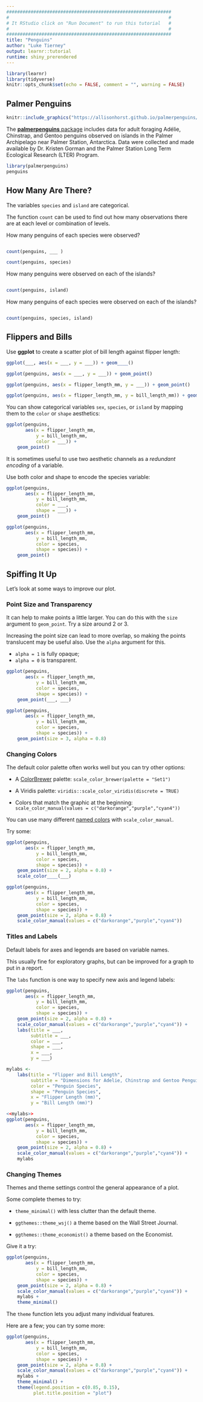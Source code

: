 ```yaml
---
#############################################################
#                                                           #
# It RStudio click on "Run Document" to run this tutorial   #
#                                                           #
#############################################################
title: "Penguins"
author: "Luke Tierney"
output: learnr::tutorial
runtime: shiny_prerendered
---
```


```r
library(learnr)
library(tidyverse)
knitr::opts_chunk$set(echo = FALSE, comment = "", warning = FALSE)
```

## Palmer Penguins

```r
knitr::include_graphics("https://allisonhorst.github.io/palmerpenguins/man/figures/lter_penguins.png")
```
The [**palmerpenguins** package](https://allisonhorst.github.io/palmerpenguins/)
includes data for adult foraging Adélie, Chinstrap, and Gentoo
penguins observed on islands in the Palmer Archipelago near Palmer
Station, Antarctica. Data were collected and made available by
Dr. Kristen Gorman and the Palmer Station Long Term Ecological
Research (LTER) Program.

```r
library(palmerpenguins)
penguins
```


## How Many Are There?

The variables `species` and `island` are categorical.

The function `count` can be used to find out how many observations
there are at each level or combination of levels.

How many penguins of each species were observed?

```r

```

```r
count(penguins, ___ )
```

```r
count(penguins, species)
```

How many penguins were observed on each of the islands?

```r

```

```r
count(penguins, island)
```

How many penguins of each species were observed on each of the islands?

```r

```

```r
count(penguins, species, island)
```

## Flippers and Bills

Use **ggplot** to create a scatter plot of bill length against flipper
length:

```r
ggplot(___, aes(x = ___, y = ___)) + geom____()
```

```r
ggplot(penguins, aes(x = ___, y = ___)) + geom_point()
```

```r
ggplot(penguins, aes(x = flipper_length_mm, y = ___)) + geom_point()
```


```r
ggplot(penguins, aes(x = flipper_length_mm, y = bill_length_mm)) + geom_point()
```

You can show categorical variables `sex`, `species`, or `island` by
mapping them to the `color` or `shape` aesthetics:

```r
ggplot(penguins,
       aes(x = flipper_length_mm,
           y = bill_length_mm,
           color = ___)) +
    geom_point()
```

It is sometimes useful to use two aesthetic channels as a _redundant
encoding_ of a variable.

Use both color and shape to encode the species variable:

```r
ggplot(penguins,
       aes(x = flipper_length_mm,
           y = bill_length_mm,
           color = ___,
           shape = ___)) +
    geom_point()
```

```r
ggplot(penguins,
       aes(x = flipper_length_mm,
           y = bill_length_mm,
           color = species,
           shape = species)) +
    geom_point()
```

## Spiffing It Up

Let's look at some ways to improve our plot.


### Point Size and Transparency

It can help to make points a little larger. You can do this with the
`size` argument to `geom_point`. Try a size around 2 or 3.

Increasing the point size can lead to more overlap, so making the
points translucent may be useful also. Use the `alpha` argument for this.

* `alpha = 1` is fully opaque;
* `alpha = 0` is transparent.

```r
ggplot(penguins,
       aes(x = flipper_length_mm,
           y = bill_length_mm,
           color = species,
           shape = species)) +
    geom_point(___, ___)
```

```r
ggplot(penguins,
       aes(x = flipper_length_mm,
           y = bill_length_mm,
           color = species,
           shape = species)) +
    geom_point(size = 3, alpha = 0.8)
```


### Changing Colors

The default color palette often works well but you can try other options:

* A [ColorBrewer](https://colorbrewer2.org/) palette:
  `scale_color_brewer(palette = "Set1")`

* A Viridis palette:
  `viridis::scale_color_viridis(discrete = TRUE)`

* Colors that match the graphic at the beginning:
  `scale_color_manual(values = c("darkorange","purple","cyan4"))`

You can use many different [named
colors](https://htmlcolorcodes.com/color-names/) with
`scale_color_manual`.

Try some:

```r
ggplot(penguins,
       aes(x = flipper_length_mm,
           y = bill_length_mm,
           color = species,
           shape = species)) +
    geom_point(size = 2, alpha = 0.8) +
    scale_color____(___)
```

```r
ggplot(penguins,
       aes(x = flipper_length_mm,
           y = bill_length_mm,
           color = species,
           shape = species)) +
    geom_point(size = 2, alpha = 0.8) +
    scale_color_manual(values = c("darkorange","purple","cyan4"))
```

### Titles and Labels

Default labels for axes and legends are based on variable names.

This usually fine for exploratory graphs, but can be improved for a
graph to put in a report.

The `labs` function is one way to specify new axis and legend labels:

```r
ggplot(penguins,
       aes(x = flipper_length_mm,
           y = bill_length_mm,
           color = species,
           shape = species)) +
    geom_point(size = 2, alpha = 0.8) +
    scale_color_manual(values = c("darkorange","purple","cyan4")) +
    labs(title = ___,
         subtitle = ___,
         color = ___,
         shape = ___,
         x = ___,
         y = ___)
```
```r
mylabs <-
    labs(title = "Flipper and Bill Length",
         subtitle = "Dimensions for Adelie, Chinstrap and Gentoo Penguins at Palmer Station LTER",
         color = "Penguin Species",
         shape = "Penguin Species",
         x = "Flipper Length (mm)",
         y = "Bill Length (mm)")
```
```r
<<mylabs>>
ggplot(penguins,
       aes(x = flipper_length_mm,
           y = bill_length_mm,
           color = species,
           shape = species)) +
    geom_point(size = 2, alpha = 0.8) +
    scale_color_manual(values = c("darkorange","purple","cyan4")) +
    mylabs
```


### Changing Themes

Themes and theme settings control the general appearance of a plot.

Some complete themes to try:

* `theme_minimal()` with less clutter than the default theme.

* `ggthemes::theme_wsj()` a theme based on the Wall Street Journal.

* `ggthemes::theme_economist()` a theme based on the Economist.

Give it a try:

```r
ggplot(penguins,
       aes(x = flipper_length_mm,
           y = bill_length_mm,
           color = species,
           shape = species)) +
    geom_point(size = 2, alpha = 0.8) +
    scale_color_manual(values = c("darkorange","purple","cyan4")) +
    mylabs +
    theme_minimal()
```

The `theme` function lets you adjust many individual features.

Here are a few; you can try some more:


```r
ggplot(penguins,
       aes(x = flipper_length_mm,
           y = bill_length_mm,
           color = species,
           shape = species)) +
    geom_point(size = 2, alpha = 0.8) +
    scale_color_manual(values = c("darkorange","purple","cyan4")) +
    mylabs +
    theme_minimal() +
    theme(legend.position = c(0.85, 0.15),
          plot.title.position = "plot")
```
